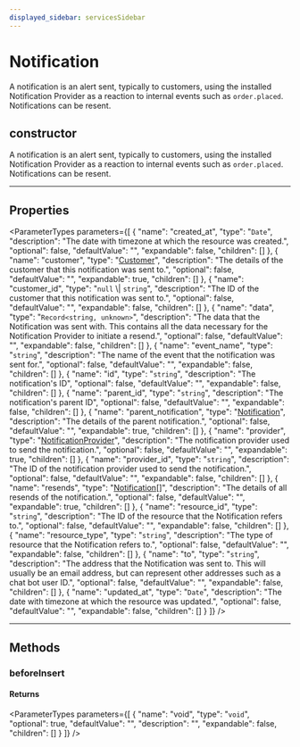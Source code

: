 ```yaml
---
displayed_sidebar: servicesSidebar
---
```



# Notification

A notification is an alert sent, typically to customers, using the installed Notification Provider as a reaction to internal events such as `order.placed`. Notifications can be resent.

## constructor

A notification is an alert sent, typically to customers, using the installed Notification Provider as a reaction to internal events such as `order.placed`. Notifications can be resent.

___

## Properties

<ParameterTypes parameters={[
  {
    "name": "created_at",
    "type": "`Date`",
    "description": "The date with timezone at which the resource was created.",
    "optional": false,
    "defaultValue": "",
    "expandable": false,
    "children": []
  },
  {
    "name": "customer",
    "type": "[Customer](services.Customer.mdx)",
    "description": "The details of the customer that this notification was sent to.",
    "optional": false,
    "defaultValue": "",
    "expandable": true,
    "children": []
  },
  {
    "name": "customer_id",
    "type": "`null` \\| `string`",
    "description": "The ID of the customer that this notification was sent to.",
    "optional": false,
    "defaultValue": "",
    "expandable": false,
    "children": []
  },
  {
    "name": "data",
    "type": "`Record<string, unknown>`",
    "description": "The data that the Notification was sent with. This contains all the data necessary for the Notification Provider to initiate a resend.",
    "optional": false,
    "defaultValue": "",
    "expandable": false,
    "children": []
  },
  {
    "name": "event_name",
    "type": "`string`",
    "description": "The name of the event that the notification was sent for.",
    "optional": false,
    "defaultValue": "",
    "expandable": false,
    "children": []
  },
  {
    "name": "id",
    "type": "`string`",
    "description": "The notification's ID",
    "optional": false,
    "defaultValue": "",
    "expandable": false,
    "children": []
  },
  {
    "name": "parent_id",
    "type": "`string`",
    "description": "The notification's parent ID",
    "optional": false,
    "defaultValue": "",
    "expandable": false,
    "children": []
  },
  {
    "name": "parent_notification",
    "type": "[Notification](services.Notification.mdx)",
    "description": "The details of the parent notification.",
    "optional": false,
    "defaultValue": "",
    "expandable": true,
    "children": []
  },
  {
    "name": "provider",
    "type": "[NotificationProvider](services.NotificationProvider.mdx)",
    "description": "The notification provider used to send the notification.",
    "optional": false,
    "defaultValue": "",
    "expandable": true,
    "children": []
  },
  {
    "name": "provider_id",
    "type": "`string`",
    "description": "The ID of the notification provider used to send the notification.",
    "optional": false,
    "defaultValue": "",
    "expandable": false,
    "children": []
  },
  {
    "name": "resends",
    "type": "[Notification](services.Notification.mdx)[]",
    "description": "The details of all resends of the notification.",
    "optional": false,
    "defaultValue": "",
    "expandable": true,
    "children": []
  },
  {
    "name": "resource_id",
    "type": "`string`",
    "description": "The ID of the resource that the Notification refers to.",
    "optional": false,
    "defaultValue": "",
    "expandable": false,
    "children": []
  },
  {
    "name": "resource_type",
    "type": "`string`",
    "description": "The type of resource that the Notification refers to.",
    "optional": false,
    "defaultValue": "",
    "expandable": false,
    "children": []
  },
  {
    "name": "to",
    "type": "`string`",
    "description": "The address that the Notification was sent to. This will usually be an email address, but can represent other addresses such as a chat bot user ID.",
    "optional": false,
    "defaultValue": "",
    "expandable": false,
    "children": []
  },
  {
    "name": "updated_at",
    "type": "`Date`",
    "description": "The date with timezone at which the resource was updated.",
    "optional": false,
    "defaultValue": "",
    "expandable": false,
    "children": []
  }
]} />

___

## Methods

### beforeInsert

#### Returns

<ParameterTypes parameters={[
  {
    "name": "void",
    "type": "`void`",
    "optional": true,
    "defaultValue": "",
    "description": "",
    "expandable": false,
    "children": []
  }
]} />
